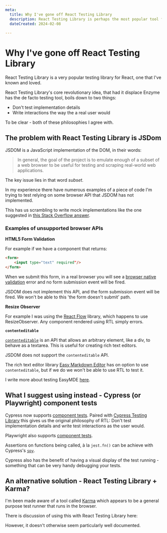```yaml
---
meta:
  title: Why I've gone off React Testing Library
  description: React Testing Library is perhaps the most popular tool for testing React applications. However its use of JSDOM under-the-hood means we often spend time dealing with browser APIs that JSDOM has not implemented.
  dateCreated: 2024-02-08
  
---
```



# Why I've gone off React Testing Library

React Testing Library is a very popular testing library for React, one that I've known and loved. 

React Testing Library's core revolutionary idea, that had it displace Enzyme has the de facto testing tool, boils down to two things: 

- Don't test implementation details
- Write interactions the way the a real user would

To be clear - both of these philosophies I agree with.

## The problem with React Testing Library is JSDom

JSDOM is a JavaScript implementation of the DOM, in their words: 

>In general, the goal of the project is to emulate enough of a subset of a web browser to be useful for testing and scraping real-world web applications.

The key issue lies in that word _subset_. 

In my experience there have numerous examples of a piece of code I'm trying to test relying on some browser API that JSDOM has not implemented.

This has us scrambling to write mock implementations like the one suggested in [this Stack Overflow answer](https://stackoverflow.com/a/70704588/1068446). 

### Examples of unsupported browser APIs

**HTML5 Form Validation**

<GithubIssueLinkRsc issueLink="https://github.com/jsdom/jsdom/issues/544"/>

For example if we have a component that returns: 

```html
<form>
    <input type="text" required"/>
</form>
```

When we submit this form, in a real browser you will see a [browser native validation](https://developer.mozilla.org/en-US/docs/Learn/Forms/Form_validation#using_built-in_form_validation) error and no form submission event will be fired. 

JSDOM does not implement this API, and the form submission event will be fired. We won't be able to this 'the form doesn't submit' path. 

**Resize Observer**

<GithubIssueLinkRsc issueLink="https://github.com/jsdom/jsdom/issues/3368"/>

For example I was using the [React Flow](https://reactflow.dev/) library, which happens to use ResizeObserver. Any component rendered using RTL simply errors. 

**`contenteditable`** 

<GithubIssueLinkRsc issueLink="https://github.com/jsdom/jsdom/issues/1670"/>

[`contenteditable`](https://developer.mozilla.org/en-US/docs/Web/HTML/Global_attributes/contenteditable) is an API that allows an arbitrary element, like a div, to behave as a textarea. This is useful for creating rich text editors. 

JSDOM does not support the `contenteditable` API.

The rich text editor library [Easy Markdown Editor](https://github.com/Ionaru/easy-markdown-editor) has on option to use `contenteditable`, but if we do we won't be able to use RTL to test it. 

I write more about testing EasyMDE [here](./testing_easy_mde). 


## What I suggest using instead - Cypress (or Playwright) component tests 

Cypress now supports [component tests](https://docs.cypress.io/guides/component-testing/overview). Paired with [Cypress Testing Library](https://testing-library.com/docs/cypress-testing-library/intro/) this gives us the original philosophy of RTL: Don't test implementation details and write test interactions as the user would. 

Playwright also supports [component tests](https://playwright.dev/docs/test-components). 

Assertions on functions being called, à la `jest.fn()` can be achieve with Cypress's [`spy`](https://docs.cypress.io/api/commands/spy). 

Cypress also has the benefit of having a visual display of the test running - something that can be very handy debugging your tests. 

## An alternative solution - React Testing Library + Karma? 

I'm been made aware of a tool called [Karma](https://karma-runner.github.io/6.4/intro/how-it-works.html) which appears to be a general purpose test runner that runs in the browser. 

There is discussion of using this with React Testing Library here: 

<GithubIssueLinkRsc issueLink="https://github.com/testing-library/dom-testing-library/issues/161"/>

However, it doesn't otherwise seem particularly well documented. 

